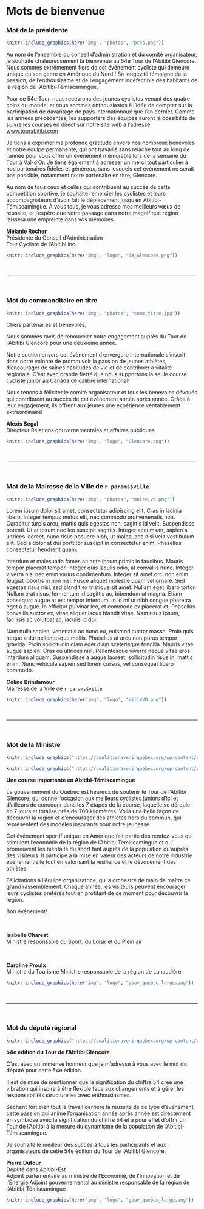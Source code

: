 # Mots de bienvenue {#bienvenue}

### Mot de la présidente {-}

\linebreak

```r
knitr::include_graphics(here("img", "photos", "pres.png"))
```


Au nom de l'ensemble du conseil d'administration et du comité organisateur, je souhaite chaleureusement la bienvenue au 54e Tour de l'Abitibi Glencore. Nous sommes extrêmement fiers de cet événement cycliste qui demeure unique en son genre en Amérique du Nord ! Sa longévité témoigne de la passion, de l'enthousiasme et de l'engagement indéfectible des habitants de la région de l’Abitibi-Témiscamingue. 

Pour ce 54e Tour, nous recevrons des jeunes cyclistes venant des quatre coins du monde, et nous sommes enthousiastes à l'idée de compter sur la participation de davantage de pays internationaux que l'an dernier. Comme les années précédentes, les supporters des équipes auront la possibilité de suivre les courses en direct sur notre site web à l'adresse <a href="https://www.tourabitibi.com" target="_blank">www.tourabitibi.com</a>

Je tiens à exprimer ma profonde gratitude envers nos nombreux bénévoles et notre équipe permanente, qui ont travaillé sans relâche tout au long de l'année pour vous offrir un événement mémorable lors de la semaine du Tour à Val-d’Or. Je tiens également à adresser un merci tout particulier à nos partenaires fidèles et généreux, sans lesquels cet événement ne serait pas possible, notamment notre partenaire en titre, Glencore.

Au nom de tous ceux et celles qui contribuent au succès de cette compétition sportive, je souhaite remercier les cyclistes et leurs accompagnateurs d'avoir fait le déplacement jusqu'en Abitibi-Témiscamingue. À vous tous, je vous adresse mes meilleurs vœux de réussite, et j'espère que votre passage dans notre magnifique région laissera une empreinte dans vos mémoires.


**Mélanie Rocher**    
Présidente du Conseil d'Administration         
Tour Cycliste de l'Abitibi inc. 

```r
knitr::include_graphics(here("img", "logo", "TA_Glencore.png"))
```

<br/>

--- 

\pagebreak

<br/>

### Mot du commanditaire en titre {-}

\linebreak

```r

knitr::include_graphics(here("img", "photos", "comm_titre.jpg"))

```

Chers partenaires et bénévoles,

Nous sommes ravis de renouveler notre engagement auprès du Tour de l'Abitibi Glencore pour une deuxième année.

Notre soutien envers cet évènement d'envergure internationale s'inscrit dans notre volonté de promouvoir la passion de jeunes athlètes, d'encourager de saines habitudes de vie et de contribuer à vitalité régionale. C'est avec grande fierté que nous supportons la seule course cycliste junior au Canada de calibre international!

Nous tenons à féliciter le comité organisateur et tous les bénévoles dévoués qui contribuent au succès de cet évènement année après année. Grâce à leur engagement, ils offrent aux jeunes une expérience véritablement extraordinaire! 

**Alexis Segal**      
Directeur Relations gouvernementales et affaires publiques


```r
knitr::include_graphics(here("img", "logo", "Glencore.png"))
```

<br/>

---

\pagebreak

<br/>

### Mot de la Mairesse de la Ville de `r params$ville` {-}

\linebreak

```r

knitr::include_graphics(here("img", "photos", "maire_vd.png"))

```

Lorem ipsum dolor sit amet, consectetur adipiscing elit. Cras in lacinia libero. Integer tempus metus elit, nec commodo orci venenatis non. Curabitur turpis arcu, mattis quis egestas non, sagittis id velit. Suspendisse potenti. Ut at ipsum nec leo suscipit sagittis. Integer accumsan, sapien a ultrices laoreet, nunc risus posuere nibh, ut malesuada nisi velit vestibulum elit. Sed a dolor at dui porttitor suscipit in consectetur enim. Phasellus consectetur hendrerit quam.

Interdum et malesuada fames ac ante ipsum primis in faucibus. Mauris tempor placerat tempor. Integer quis iaculis odio, at convallis nunc. Integer viverra nisi nec enim varius condimentum. Integer sit amet orci non enim feugiat lobortis in non nisl. Fusce aliquet molestie quam vel ornare. Sed egestas risus nisl, sed blandit ex tristique sit amet. Nullam eget libero tortor. Nullam erat risus, fermentum id sagittis ac, bibendum ut magna. Etiam consequat augue at est tempor interdum. In id mi ut nibh congue pharetra eget a augue. In efficitur pulvinar leo, et commodo ex placerat et. Phasellus convallis auctor ex, vitae aliquet lacus blandit vitae. Nam risus ipsum, facilisis ac volutpat ac, iaculis id dui.

Nam nulla sapien, venenatis ac nunc eu, euismod auctor massa. Proin quis neque a dui pellentesque mollis. Phasellus at arcu non purus tempor gravida. Proin sollicitudin diam eget diam scelerisque fringilla. Mauris vitae augue sapien. Cras eu ultrices nisl. Pellentesque viverra neque vitae eros interdum aliquam. Suspendisse a augue laoreet, sollicitudin risus in, mattis enim. Nunc vehicula sapien sed lorem cursus, vel consequat libero commodo.

**Céline Brindamour**    
Mairesse de la Ville de `r params$ville` 
  

```r
knitr::include_graphics(here("img", "logo", "VilleVD.png"))
```

<br/>

---

\pagebreak

<br/>

### Mot de la Ministre {-}

\linebreak

```r

knitr::include_graphics("https://coalitionavenirquebec.org/wp-content/uploads/2018/08/photo-profil-charest-isabelle-brome-missisquoi.png")

```

```r

knitr::include_graphics("https://coalitionavenirquebec.org/wp-content/uploads/2018/08/photo-profil-proulx-caroline-berthier-sans-main.png")

```


**Une course importante en Abitibi-Témiscamingue**

Le gouvernement du Québec est heureux de soutenir le Tour de l’Abitibi Glencore, qui donne l’occasion aux meilleurs cyclistes juniors d’ici et d’ailleurs de concourir dans les 7 étapes de la course, laquelle se déroule en 7 jours et totalise près de 700 kilomètres. Voilà une belle façon de découvrir la région et d’encourager des athlètes hors du commun, qui représentent des modèles inspirants pour notre jeunesse.

Cet événement sportif unique en Amérique fait partie des rendez-vous qui stimulent l’économie de la région de l’Abitibi-Témiscamingue et qui promeuvent les bienfaits du sport tant auprès de la population qu’auprès des visiteurs. Il participe à la mise en valeur des acteurs de notre industrie événementielle tout en valorisant la résilience et le dévouement des athlètes.

Félicitations à l’équipe organisatrice, qui a orchestré de main de maître ce grand rassemblement. Chaque année, les visiteurs peuvent encourager leurs cyclistes préférés tout en profitant de ce moment pour découvrir la région. 

Bon événement!

<br/>

**Isabelle Charest**    
Ministre responsable du Sport, du Loisir et du Plein air

<br/>


**Caroline Proulx**   
Ministre du Tourisme
Ministre responsable de la région de Lanaudière

```r
knitr::include_graphics(here("img", "logo", "gouv_quebec_large.png"))
``` 

<br/>

---

\pagebreak

<br/>


### Mot du député régional {-}

\linebreak

```r

knitr::include_graphics("https://coalitionavenirquebec.org/wp-content/uploads/2018/08/photo-profil-dufour-pierre-abitibi-est.png")

```


**54e édition du Tour de l’Abitibi Glencore**

C’est avec un immense honneur que je m’adresse à vous avec le mot du député pour cette 54e édition. 

Il est de mise de mentionner que la signification du chiffre 54 crée une vibration qui inspire à être flexible face aux changements et à gérer les responsabilités structurelles avec enthousiasmes. 

Sachant fort bien tout le travail derrière la réussite de ce type d’événement, cette passion qui anime l’organisation année après année est directement en symbiose avec la signification du chiffre 54 et a pour effet d’offrir un Tour de l’Abitibi à la mesure du dynamisme de la population de l’Abitibi-Témiscamingue. 

Je souhaite le meilleur des succès à tous les participants et aux organisateurs de cette 54e édition du Tour de l’Abitibi Glencore. 

**Pierre Dufour**     
Député dans Abitibi-Est   
Adjoint parlementaire au ministre de l’Économie, de l’Innovation et de l’Énergie
Adjoint gouvernemental au ministre responsable de la région de l’Abitibi-Témiscamingue 



```r
knitr::include_graphics(here("img", "logo", "gouv_quebec_large.png"))
``` 

